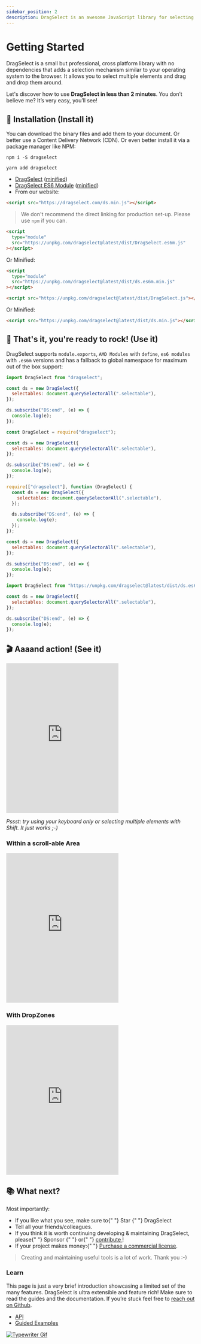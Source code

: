 ```yaml
---
sidebar_position: 2
description: DragSelect is an awesome JavaScript library for selecting and dragging multiple elements on the web. This tutorial will show you how to use it.
---
```



# Getting Started

DragSelect is a small but professional, cross platform library with no dependencies that adds a selection mechanism similar to your operating system to the browser. It allows you to select multiple elements and drag and drop them around.

Let's discover how to use **DragSelect in less than 2 minutes**. You don’t believe me? It’s very easy, you’ll see!

## 🧩 Installation (Install it)

You can download the binary files and add them to your document.
Or better use a Content Delivery Network (CDN).
Or even better install it via a package manager like NPM:

<Tabs>
  <TabItem value="npm" label="NPM" default>

```
npm i -S dragselect
```

  </TabItem>
  <TabItem value="yarn" label="Yarn">

```
yarn add dragselect
```

  </TabItem>
  <TabItem value="download" label="Download">

- [DragSelect](https://dragselect.com/DragSelect.js) ([minified](https://dragselect.com/ds.min.js))
- [DragSelect ES6 Module](https://dragselect.com/DragSelect.es6m.js) ([minified](https://dragselect.com/ds.es6m.min.js))
- From our website:

```html
<script src="https://dragselect.com/ds.min.js"></script>
```

> We don't recommend the direct linking for production set-up. Please use `npm` if you can.

  </TabItem>
  <TabItem value="cdn" label="CDN">
    <Tabs>
  <TabItem value="modules" label="Modules" default>

```html
<script
  type="module"
  src="https://unpkg.com/dragselect@latest/dist/DragSelect.es6m.js"
></script>
```

Or Minified:

```html
<script
  type="module"
  src="https://unpkg.com/dragselect@latest/dist/ds.es6m.min.js"
></script>
```

  </TabItem>
  <TabItem value="traditional" label="Traditional" default>

```html
<script src="https://unpkg.com/dragselect@latest/dist/DragSelect.js"></script>
```

Or Minified:

```html
<script src="https://unpkg.com/dragselect@latest/dist/ds.min.js"></script>
```

  </TabItem>
    </Tabs>
  </TabItem>
</Tabs>

## 🎸 That's it, you're ready to rock! (Use it)

DragSelect supports `module.exports`, `AMD Modules` with `define`, `es6 modules` with `.es6m` versions and has a fallback to global namespace for maximum out of the box support:

<Tabs>
  <TabItem value="es6" label="ES6" default>

```js
import DragSelect from "dragselect";

const ds = new DragSelect({
  selectables: document.querySelectorAll(".selectable"),
});

ds.subscribe("DS:end", (e) => {
  console.log(e);
});
```

  </TabItem>
  <TabItem value="commonjs" label="CommonJS">

```js
const DragSelect = require("dragselect");

const ds = new DragSelect({
  selectables: document.querySelectorAll(".selectable"),
});

ds.subscribe("DS:end", (e) => {
  console.log(e);
});
```

  </TabItem>
  <TabItem value="amd" label="AMD">

```js
require(["dragselect"], function (DragSelect) {
  const ds = new DragSelect({
    selectables: document.querySelectorAll(".selectable"),
  });

  ds.subscribe("DS:end", (e) => {
    console.log(e);
  });
});
```

  </TabItem>
  <TabItem value="global" label="Global">

```js
const ds = new DragSelect({
  selectables: document.querySelectorAll(".selectable"),
});

ds.subscribe("DS:end", (e) => {
  console.log(e);
});
```

  </TabItem>
  <TabItem value="cdn" label="From CDN">

```js
import DragSelect from "https://unpkg.com/dragselect@latest/dist/ds.es6m.min.js";

const ds = new DragSelect({
  selectables: document.querySelectorAll(".selectable"),
});

ds.subscribe("DS:end", (e) => {
  console.log(e);
});
```

  </TabItem>
</Tabs>

## 🎬 Aaaand action! (See it)

<iframe
  height="400"
  style={{ width: "100%" }}
  scrolling="no"
  title="DragSelect"
  src="https://codepen.io/ThibaultJanBeyer/embed/prpwYG?default-tab=result&editable=true&theme-id=dark"
  frameBorder="no"
  loading="lazy"
  allowtransparency="true"
  allowFullScreen
>
  See{" "}
  <a href="https://codepen.io/ThibaultJanBeyer/pen/prpwYG">
    this Pen about DragSelect
  </a>{" "}
  on CodePen.
</iframe>

_Pssst: try using your keyboard only or selecting multiple elements with Shift. It just works ;-)_

### Within a scroll-able Area

<iframe
  height="400"
  style={{ width: "100%" }}
  scrolling="no"
  title="DragSelect with Scrollable AREA"
  src="https://codepen.io/ThibaultJanBeyer/embed/Nvobgq?default-tab=result&editable=true&theme-id=dark"
  frameBorder="no"
  loading="lazy"
  allowtransparency="true"
  allowFullScreen
>
  See{" "}
  <a href="https://codepen.io/ThibaultJanBeyer/pen/Nvobgq">
    this Pen about DragSelect
  </a>{" "}
  on CodePen.
</iframe>

### With DropZones

<iframe
  height="400"
  style={{ width: "100%" }}
  scrolling="no"
  title="DragSelect with Scrollable AREA"
  src="https://codepen.io/ThibaultJanBeyer/embed/bGKgVxp?default-tab=result&editable=true&theme-id=dark"
  frameBorder="no"
  loading="lazy"
  allowtransparency="true"
  allowFullScreen
>
  See{" "}
  <a href="https://codepen.io/ThibaultJanBeyer/pen/bGKgVxp">
    this Pen about DragSelect
  </a>{" "}
  on CodePen.
</iframe>

## 📚 What next?

Most importantly:

<ul>
  <li>
    If you like what you see, make sure to{" "}
    <GitHubButton
      href="https://github.com/ThibaultJanBeyer/DragSelect"
      data-icon="octicon-star"
      data-show-count="true"
      aria-label="Star ThibaultJanBeyer/DragSelect on GitHub"
    >
      Star
    </GitHubButton>{" "}
    DragSelect
  </li>
  <li>Tell all your friends/colleagues.</li>
  <li>
    If you think it is worth continuing developing & maintaining DragSelect,
    please{" "}
    <GitHubButton
      href="https://github.com/sponsors/ThibaultJanBeyer"
      data-icon="octicon-heart"
      aria-label="Sponsor @ThibaultJanBeyer on GitHub"
    >
      Sponsor
    </GitHubButton>{" "}
    or{" "}
    <a href="https://github.com/ThibaultJanBeyer/DragSelect/blob/master/CONTRIBUTING.md">
      contribute
    </a>
    !
  </li>
  <li>
    If your project makes money:{" "}
    <a href="/licenses">Purchase a commercial license</a>.
  </li>
</ul>

> Creating and maintaining useful tools is a lot of work. Thank you :-)

### Learn

This page is just a very brief introduction showcasing a limited set of the many features.
DragSelect is ultra extensible and feature rich!
Make sure to read the guides and the documentation. If you’re stuck feel free to [reach out on Github](https://github.com/ThibaultJanBeyer/DragSelect).

- [API](/docs/category/API)
- [Guided Examples](/docs/category/guided-examples)

[![Typewriter Gif](/img/typewriter.gif)](https://thibaultjanbeyer.com/)
